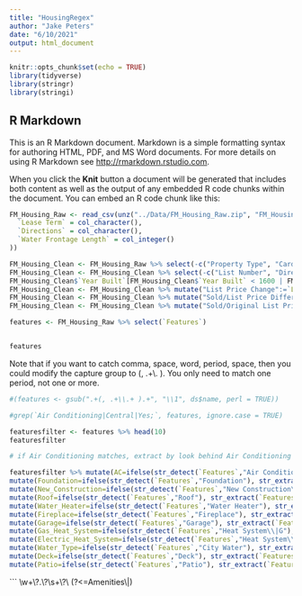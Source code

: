 ```yaml
---
title: "HousingRegex"
author: "Jake Peters"
date: "6/10/2021"
output: html_document
---
```


```r
knitr::opts_chunk$set(echo = TRUE)
library(tidyverse)
library(stringr)
library(stringi)
```

## R Markdown

This is an R Markdown document. Markdown is a simple formatting syntax for authoring HTML, PDF, and MS Word documents. For more details on using R Markdown see <http://rmarkdown.rstudio.com>.

When you click the **Knit** button a document will be generated that includes both content as well as the output of any embedded R code chunks within the document. You can embed an R code chunk like this:


```r
FM_Housing_Raw <- read_csv(unz("../Data/FM_Housing_Raw.zip", "FM_Housing_Raw.csv"), col_types = cols(
  `Lease Term` = col_character(),
  `Directions` = col_character(),
  `Water Frontage Length` = col_integer()
))
```

```r
FM_Housing_Clean <- FM_Housing_Raw %>% select(-c("Property Type", "Card Format")) #All properties are Residential for both Property Type and Card Format variables
FM_Housing_Clean <- FM_Housing_Clean %>% select(-c("List Number", "Directions")) #Arbitrary values not useful for data mining
FM_Housing_Clean$`Year Built`[FM_Housing_Clean$`Year Built` < 1600 | FM_Housing_Clean$`Year Built` > 2021] <- NA
FM_Housing_Clean <- FM_Housing_Clean %>% mutate("List Price Change":=`List Price`-`Original List Price`)
FM_Housing_Clean <- FM_Housing_Clean %>% mutate("Sold/List Price Difference":=`Sold Price` - `List Price`)
FM_Housing_Clean <- FM_Housing_Clean %>% mutate("Sold/Original List Price Difference":=`Sold Price` - `Original List Price`)

```



```r
features <- FM_Housing_Raw %>% select(`Features`)


features

```
Note that if you want to catch comma, space, word, period, space, then you could modify the capture group to (, .+\\. ). You only need to match one period, not one or more.


```r
#(features <- gsub(".+(, .+\\.+ ).+", "\\1", ds$name, perl = TRUE))

#grep(`Air Conditioning|Central|Yes;`, features, ignore.case = TRUE)

featuresfilter <- features %>% head(10)
featuresfilter

```
```r
# if Air Conditioning matches, extract by look behind Air Conditioning for next word, otherwise write 'no' if false

featuresfilter %>% mutate(AC=ifelse(str_detect(`Features`,"Air Conditioning"), str_extract(`Features`,"(?<=Air Conditioning\\|)\\w+"), "NO"))%>% mutate(Exterior_Siding=ifelse(str_detect(`Features`,"Vinyl Siding|Metal Siding|Brick|Wood Siding|Shingle/Shake|Stucco"), str_extract(`Features`,"(Metal Siding)|(Vinyl Siding)|(Brick)|(Wood Siding)|(Shingle/Shake)|(Stucco)"), "NO")) %>%
mutate(Foundation=ifelse(str_detect(`Features`,"Foundation"), str_extract(`Features`,"(?<=Foundation\\|)\\w+"), "NO")) %>%
mutate(New_Construction=ifelse(str_detect(`Features`,"New Construction\\|Yes|New Construction\\|No"), str_extract(`Features`,"(?<=New Construction\\|)(Yes)|(No)"), "NO")) %>%
mutate(Roof=ifelse(str_detect(`Features`,"Roof"), str_extract(`Features`,"(?<=Roof\\|)\\w+"), "NO")) %>%
mutate(Water_Heater=ifelse(str_detect(`Features`,"Water Heater"), str_extract(`Features`,"(?<=Water Heater\\|)\\w+"), "NO")) %>%
mutate(Fireplace=ifelse(str_detect(`Features`,"Fireplace"), str_extract(`Features`,"(?<=Fireplace\\|)\\w+"), "NO")) %>%
mutate(Garage=ifelse(str_detect(`Features`,"Garage"), str_extract(`Features`,"Garage"), "NO")) %>%
mutate(Gas_Heat_System=ifelse(str_detect(`Features`,"Heat System\\|G"), str_extract(`Features`,"GFA"), "NO")) %>%
mutate(Electric_Heat_System=ifelse(str_detect(`Features`,"Heat System\\|E"), str_extract(`Features`,"elec hot water|elec forced air"), "NO")) %>%
mutate(Water_Type=ifelse(str_detect(`Features`,"City Water"), str_extract(`Features`,"City Water"), "NO")) %>%
mutate(Deck=ifelse(str_detect(`Features`,"Deck"), str_extract(`Features`,"\\w+?\\.?\\s?\\w+\\s+(?=Deck)"), "NO")) %>%
mutate(Patio=ifelse(str_detect(`Features`,"Patio"), str_extract(`Features`,"Patio"), "NO"))

```

```
\\w+\\?.\\?\\s+\\?\\
(?<=Amenities\\|)
